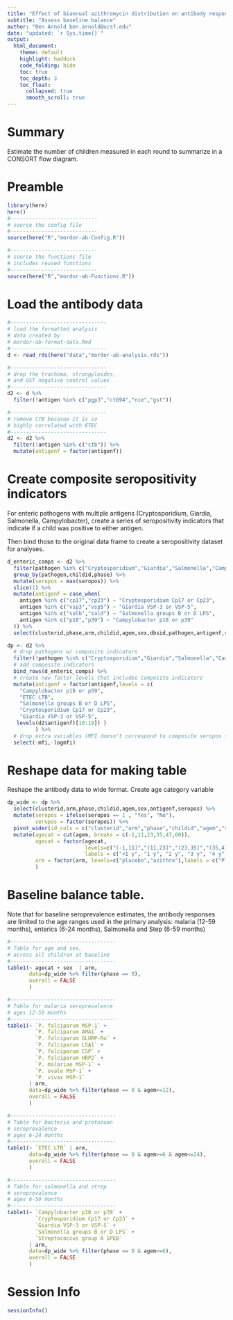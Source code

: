 ```yaml
---
title: "Effect of biannual azithromycin distribution on antibody responses to malaria, bacterial, and protozoan pathogens among children: A cluster-randomized, placebo-controlled trial in Niger"
subtitle: "Assess baseline balance"
author: "Ben Arnold ben.arnold@ucsf.edu"
date: "updated: `r Sys.time()`"
output: 
  html_document:
    theme: default
    highlight: haddock
    code_folding: hide
    toc: true
    toc_depth: 3
    toc_float:
      collapsed: true
      smooth_scroll: true
---
```


# Summary

Estimate the number of children measured in each round to summarize in a CONSORT flow diagram.

# Preamble

```r
library(here)
here()
#----------------------------
# source the config file
#----------------------------
source(here("R","mordor-ab-Config.R"))

#----------------------------
# source the functions file
# includes reused functions
#----------------------------
source(here("R","mordor-ab-Functions.R"))
```





# Load the antibody data

```r
#-------------------------------
# load the formatted analysis
# data created by
# mordor-ab-format-data.Rmd
#-------------------------------
d <- read_rds(here("data","mordor-ab-analysis.rds"))

#-------------------------------
# drop the trachoma, strongyloides, 
# and GST negative control values
#-------------------------------
d2 <- d %>%
  filter(!antigen %in% c("pgp3","ct694","nie","gst")) 

#-------------------------------
# remove CTB becasue it is so
# highly correlated with ETEC
#-------------------------------
d2 <- d2 %>%
  filter(!antigen %in% c("ctb")) %>%
  mutate(antigenf = factor(antigenf))
```

# Create composite seropositivity indicators

For enteric pathogens with multiple antigens (Cryptosporidium, Giardia, Salmonella, Campylobacter), create a series of seropositivity indicators that indicate if a child was positive to either antigen.

Then bind those to the original data frame to create a seropositivity dataset for analyses.

```r
d_enteric_comps <- d2 %>%
  filter(pathogen %in% c("Cryptosporidium","Giardia","Salmonella","Campylobacter")) %>%
  group_by(pathogen,childid,phase) %>%
  mutate(seropos = max(seropos)) %>%
  slice(1) %>%
  mutate(antigenf = case_when(
    antigen %in% c("cp17","cp23") ~ "Cryptosporidium Cp17 or Cp23",
    antigen %in% c("vsp3","vsp5") ~ "Giardia VSP-3 or VSP-5",
    antigen %in% c("salb","sald") ~ "Salmonella groups B or D LPS",
    antigen %in% c("p18","p39") ~ "Campylobacter p18 or p39"
  )) %>%
  select(clusterid,phase,arm,childid,agem,sex,dbsid,pathogen,antigenf,seropos)


```

```r
dp <- d2 %>%
  # drop pathogens w/ composite indicators
  filter(!pathogen %in% c("Cryptosporidium","Giardia","Salmonella","Campylobacter")) %>%
  # add composite indicators
  bind_rows(d_enteric_comps) %>%
  # create new factor levels that includes composite indicators
  mutate(antigenf = factor(antigenf,levels = c(
    "Campylobacter p18 or p39",
    "ETEC LTB",
    "Salmonella groups B or D LPS",
    "Cryptosporidium Cp17 or Cp23",
    "Giardia VSP-3 or VSP-5",
   levels(d2$antigenf)[10:19]) )
         ) %>%
  # drop extra variables (MFI doesn't correspond to composite seropos so drop)
  select(-mfi,-logmfi)

```

# Reshape data for making table

Reshape the antibody data to wide format. Create age category variable

```r
dp_wide <- dp %>%
  select(clusterid,arm,phase,childid,agem,sex,antigenf,seropos) %>%
  mutate(seropos = ifelse(seropos == 1 , "Yes", "No"),
         seropos = factor(seropos)) %>%
  pivot_wider(id_cols = c("clusterid","arm","phase","childid","agem","sex"), names_from = antigenf, values_from = seropos) %>%
  mutate(agecat = cut(agem, breaks = c(-1,11,23,35,47,60)),
         agecat = factor(agecat, 
                         levels=c("(-1,11]","(11,23]","(23,35]","(35,47]","(47,60]"),
                         labels = c("<1 y", "1 y", "2 y", "3 y", "4 y")),
         arm = factor(arm, levels=c("placebo","azithro"),labels = c("Placebo","Azithromycin"))
         )

```


# Baseline balance table.

Note that for baseline seroprevalence estimates, the antibody responses are limited to the age ranges used in the primary analysis: malaria (12-59 months), enterics (6-24 months), Salmonella and Step (6-59 months)

```r

#----------------------------------
# Table for age and sex, 
# across all children at baseline
#----------------------------------
table1(~ agecat + sex  | arm, 
       data=dp_wide %>% filter(phase == 0), 
       overall = FALSE
       )

#----------------------------------
# Table for malaria seroprevalence
# ages 12-59 months
#----------------------------------
table1(~ `P. falciparum MSP-1` +
         `P. falciparum AMA1` +
         `P. falciparum GLURP-Ro` +
         `P. falciparum LSA1` + 
         `P. falciparum CSP` +
         `P. falciparum HRP2` +
         `P. malariae MSP-1` +
         `P. ovale MSP-1` +
         `P. vivax MSP-1` 
       | arm, 
       data=dp_wide %>% filter(phase == 0 & agem>=12), 
       overall = FALSE
       )

#----------------------------------
# Table for bacteria and protozoan 
# seroprevalence
# ages 6-24 months
#----------------------------------
table1(~ `ETEC LTB` | arm, 
       data=dp_wide %>% filter(phase == 0 & agem>=6 & agem<=24), 
       overall = FALSE
       )

#----------------------------------
# Table for salmonella and strep 
# seroprevalence
# ages 6-59 months
#----------------------------------
table1(~ `Campylobacter p18 or p39` +
         `Cryptosporidium Cp17 or Cp23` +
         `Giardia VSP-3 or VSP-5` +
         `Salmonella groups B or D LPS` +
         `Streptococcus group A SPEB` 
       | arm, 
       data=dp_wide %>% filter(phase == 0 & agem>=6), 
       overall = FALSE
       )


```

# Session Info
```r
sessionInfo()
```


